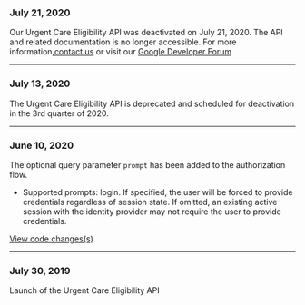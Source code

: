 ### July 21, 2020

Our Urgent Care Eligibility API was deactivated on July 21, 2020.
The API and related documentation is no longer accessible.
For more information,[contact us](https://developer.va.gov/support/contact-us)
or visit our [Google Developer Forum](https://groups.google.com/forum/m/#!forum/va-lighthouse)

---

### July 13, 2020

The Urgent Care Eligibility API is deprecated and scheduled for deactivation in the 3rd quarter of 2020.

---

### June 10, 2020

The optional query parameter `prompt` has been added to the authorization flow.

- Supported prompts: login. If specified, the user will be forced to provide credentials regardless of session state. If omitted, an existing active session with the identity provider may not require the user to provide credentials.

[View code changes(s)](https://github.com/department-of-veterans-affairs/vets-saml-proxy/pull/111)

---

### July 30, 2019

Launch of the Urgent Care Eligibility API

